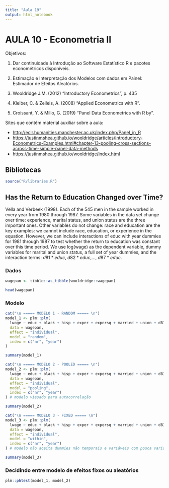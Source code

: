 ```yaml
---
title: "Aula 19"
output: html_notebook
---
```


# AULA 10 - Econometria II

Objetivos:

1.	Dar continuidade à Introdução ao Software Estatístico R e pacotes econométricos disponíveis.
2.	Estimação e Interpretação dos Modelos com dados em Painel: Estimador de Efeitos Aleatórios.

1.  Wooldridge J.M. (2012) "Introductory Econometrics", p. 435
2.  Kleiber, C. & Zeileis, A. (2008) "Applied Econometrics with R".
3.  Croissant, Y. & Millo, G. (2019) "Panel Data Econometrics with R by".

Sites que contém material auxiliar sobre a aula:

-   <http://eclr.humanities.manchester.ac.uk/index.php/Panel_in_R>
-   <https://justinmshea.github.io/wooldridge/articles/Introductory-Econometrics-Examples.html#chapter-13-pooling-cross-sections-across-time-simple-panel-data-methods>
-   <https://justinmshea.github.io/wooldridge/index.html>

## Bibliotecas

```r
source("R/libraries.R")
```

## Has the Return to Education Changed over Time?

Vella and Verbeek (1998). Each of the 545 men in the sample worked in every year from 1980 through 1987. Some variables in the data set change over time: experience, marital status, and union status are the three important ones. Other variables do not change: race and education are the key examples: we cannot include race, education, or experience in the equation. However, we can include interactions of educ with year dummies for 1981 through 1987 to test whether the return to education was constant over this time period. We use log(wage) as the dependent variable, dummy variables for marital and union status, a full set of year dummies, and the interaction terms: $d81*educ$, $d82*educ$,..., $d87*educ$.

### Dados

```r
wagepan <- tibble::as_tibble(wooldridge::wagepan)

head(wagepan)
```

### Modelo

```r
cat("\n ===== MODELO 1 - RANDOM ===== \n")
model_1 <- plm::plm(
  lwage ~ educ + black + hisp + exper + expersq + married + union + d81 + d82 + d83 + d84 + d85 + d86 + d87, 
  data = wagepan, 
  effect = "individual", 
  model = "random", 
  index = c("nr", "year")
)

summary(model_1)

cat("\n ===== MODELO 2 - POOLED ===== \n")
model_2 <- plm::plm(
  lwage ~ educ + black + hisp + exper + expersq + married + union + d81 + d82 + d83 + d84 + d85 + d86 + d87, 
  data = wagepan, 
  effect = "individual", 
  model = "pooling", 
  index = c("nr", "year")
) # modelo viesado para autocorrelação

summary(model_2)

cat("\n ===== MODELO 3 - FIXED ===== \n")
model_3 <- plm::plm(
  lwage ~ educ + black + hisp + exper + expersq + married + union + d81 + d82 + d83 + d84 + d85 + d86 + d87, 
  data = wagepan, 
  effect = "individual", 
  model = "within", 
  index = c("nr", "year")
) # modelo não aceita dummies não temporais e variáveis com pouca variabilidade

summary(model_3)
```

### Decidindo entre modelo de efeitos fixos ou aleatórios

```r
plm::phtest(model_1, model_2)
```

